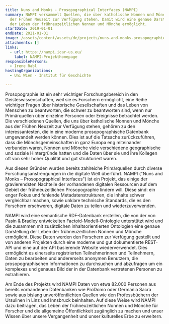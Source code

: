 ```yaml
---
title: Nuns and Monks - Prosopographical Interfaces (NAMPI)
summary: NAMPI versammelt Quellen, die über katholische Nonnen und Mönche aus
  der Frühen Neuzeit zur Verfügung stehen. Damit wird eine genaue Darstellung
  der Leben der frühneuzeitlichen Nonnen und Mönche ermöglicht.
startDate: 2019-01-01
endDate: 2021-01-01
image: /assets/content/assets/de/projects/nuns-and-monks-prosopographical-interfaces-nampi/nampi_logo_quadrat_2000px.png
attachments: []
links:
  - url: https://nampi.icar-us.eu/
    label: NAMPI-Projekthomepage
responsiblePersons:
  - Irene Rabl
hostingOrganizations:
  - Uni Wien - Institut für Geschichte

---
```

Prosopographie ist ein sehr wichtiger Forschungsbereich in den Geisteswissenschaften, weil sie es Forschern ermöglicht, eine Reihe wichtiger Fragen über historische Gesellschaften und das Leben von Menschen zu beantworten, die schwer zu beantworten sind, wenn nur Primärquellen über einzelne Personen oder Ereignisse betrachtet werden. Die verschiedenen Quellen, die uns über katholische Nonnen und Mönche aus der Frühen Neuzeit zur Verfügung stehen, gehören zu den interessantesten, die in eine moderne prosopographische Datenbank umgewandelt werden können. Dies ist auf die Tatsache zurückzuführen, dass die Mönchsgemeinschaften in ganz Europa eng miteinander verbunden waren, Nonnen und Mönche viele verschiedene geographische und soziale Hintergründe hatten und die Daten über sie und ihre Kollegen oft von sehr hoher Qualität und gut strukturiert waren.

Aus diesen Gründen wurden bereits zahlreiche Primärquellen durch diverse Forschungsanstrengungen in die digitale Welt überführt. NAMPI ("Nuns and Monks – Prosopographical Interfaces") ist ein Projekt, das einige der gravierendsten Nachteile der vorhandenen digitalen Ressourcen auf dem Gebiet der frühneuzeitlichen Prosopographie lindern will. Diese sind: ein enger Fokus und fehlende Metadatenstrukturen, die Inhalte schwer vergleichbar machen, sowie unklare technische Standards, die es den Forschern erschweren, digitale Daten zu teilen und wiederzuverwenden.

NAMPI wird eine semantische RDF-Datenbank erstellen, die von der von Pasin & Bradley entwickelten Factoid-Modell-Ontologie unterstützt wird und die zusammen mit zusätzlichen inhaltsorientierten Ontologien eine genaue Darstellung der Leben der frühneuzeitlichen Nonnen und Mönche ermöglicht. Diese Daten werden den Forschern zur Verfügung gestellt und von anderen Projekten durch eine moderne und gut dokumentierte REST-API und eine auf der API basierende Website wiederverwendet. Dies ermöglicht es einerseits registrierten Teilnehmerinnen und Teilnehmern, Daten zu bearbeiten und andererseits anonymen Benutzern, die prosopographischen Informationen zu durchsuchen und abzufragen um ein komplexes und genaues Bild der in der Datenbank vertretenen Personen zu extrahieren.

Am Ende des Projekts wird NAMPI Daten von etwa 82.000 Personen aus bereits vorhandenen Datenbanken wie ProDomo oder Germania Sacra sowie aus bislang unveröffentlichten Quellen wie den Professbüchern der Ursulinen in Linz und Innsbruck beinhalten. Auf diese Weise wird NAMPI dazu beitragen, das Leben der frühneuzeitlichen Nonnen und Mönche für Forscher und die allgemeine Öffentlichkeit zugänglich zu machen und unser Wissen über unsere Vergangenheit und unser kulturelles Erbe zu erweitern.
